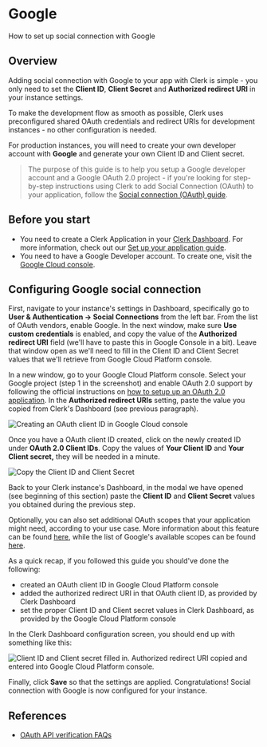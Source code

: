# Google

How to set up social connection with Google

## Overview

Adding social connection with Google to your app with Clerk is simple - you only need to set the **Client ID**, **Client Secret** and **Authorized redirect URI** in your instance settings.

To make the development flow as smooth as possible, Clerk uses  preconfigured shared OAuth credentials and redirect URIs for development instances - no other configuration is needed.

For production instances, you will need to create your own developer account with **Google** and generate your own Client ID and Client secret.

> The purpose of this guide is to help you setup a Google developer account  and a Google OAuth 2.0 project - if you're looking for step-by-step  instructions using Clerk to add Social Connection (OAuth) to your  application, follow the [Social connection (OAuth) guide](https://clerk.com/docs/authentication/social-connections-oauth).

## Before you start

- You need to create a Clerk Application in your [Clerk Dashboard](https://dashboard.clerk.dev/). For more information, check out our [Set up your application guide](/get-started/setup-clerk).
- You need to have a Google Developer account. To create one, visit the [Google Cloud console](https://console.developers.google.com/).

## Configuring Google social connection

First, navigate to your instance's settings in Dashboard, specifically go to **User & Authentication -> Social Connections** from the left bar. From the list of OAuth vendors, enable Google. In the next window, make sure **Use custom credentials** is enabled, and copy the value of the **Authorized redirect URI** field (we'll have to paste this in Google Console in a bit). Leave that window open as we'll need to fill in the Client ID and Client Secret  values that we'll retrieve from Google Cloud Platform console.

In a new window, go to your Google Cloud Platform console. Select your  Google project (step 1 in the screenshot) and enable OAuth 2.0 support  by following the official instructions on [how to setup up an OAuth 2.0 application](https://support.google.com/cloud/answer/6158849?hl=en). In the **Authorized redirect URIs** setting, paste the value you copied from Clerk's Dashboard (see previous paragraph).

![Creating an OAuth client ID in Google Cloud console](./google/700f6f127f579f46032602391223bb42bd807b06-1696x992.png)

Once you have a OAuth client ID created, click on the newly created ID under **OAuth 2.0 Client IDs**. Copy the values of **Your Client ID** and **Your Client secret,** they will be needed in a minute.

![Copy the Client ID and Client Secret](./google/097b6afe678dc7c07efe5e6fc5ca78b46a002ee5-1696x992.png)

Back to your Clerk instance's Dashboard, in the modal we have opened (see beginning of this section) paste the **Client ID** and **Client Secret** values you obtained during the previous step.

Optionally, you can also set additional OAuth scopes that your application might  need, according to your use case. More information about this feature  can be found [here](https://clerk.dev/docs/how-to/social-login-oauth), while the list of Google's available scopes can be found [here](https://developers.google.com/identity/protocols/oauth2/scopes).

As a quick recap, if you followed this guide you should've done the following:

- created an OAuth client ID in Google Cloud Platform console
- added the authorized redirect URI in that OAuth client ID, as provided by Clerk Dashboard
- set the proper Client ID and Client secret values in Clerk Dashboard, as provided by the Google Cloud Platform console

In the Clerk Dashboard configuration screen, you should end up with something like this:

![Client ID and Client secret filled in. Authorized redirect URI copied and entered into Google Cloud Platform console.](./google/8bf67be45ecccaf962a881fb09a61ed810e818cf-563x869.png)

Finally, click **Save** so that the settings are applied. Congratulations! Social connection with Google is now configured for your instance.

## References

- [OAuth API verification FAQs](https://support.google.com/cloud/answer/9110914#)
